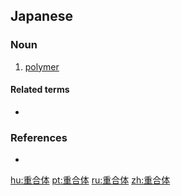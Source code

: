 ==Japanese==
{{ja-kanjitab|じゅう|ごう|たい|yomi=on}}

===Noun===
{{ja-noun|じゅうごうたい}}

# {{lb|ja|chemistry|organic chemistry|sort=しゅうごうたい'}} [[polymer]]

====Related terms====
* {{ja-r|重合|じゅうごう|gloss=polymerization}}

===References===
* {{R:Shogakukan}}

[[hu:重合体]]
[[pt:重合体]]
[[ru:重合体]]
[[zh:重合体]]